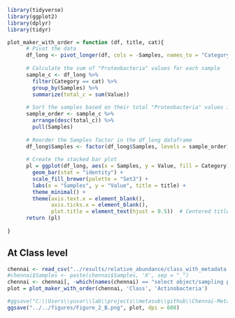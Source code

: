 ```r
library(tidyverse)
library(ggplot2)
library(dplyr)
library(tidyr)
```



```r

plot_maker_with_order = function (df, title, cat){
      # Pivot the data
      df_long <- pivot_longer(df, cols = -Samples, names_to = "Category", values_to = "Value")
      
      # Calculate the sum of "Proteobacteria" values for each sample
      sample_c <- df_long %>%
        filter(Category == cat) %>%
        group_by(Samples) %>%
        summarize(total_c = sum(Value))
      
      # Sort the samples based on their total "Proteobacteria" values in descending order
      sample_order <- sample_c %>%
        arrange(desc(total_c)) %>%
        pull(Samples)
      
      # Reorder the Samples factor in the df_long dataframe
      df_long$Samples <- factor(df_long$Samples, levels = sample_order)
      
      # Create the stacked bar plot
      pl = ggplot(df_long, aes(x = Samples, y = Value, fill = Category)) +
        geom_bar(stat = "identity") +
        scale_fill_brewer(palette = "Set3") +
        labs(x = "Samples", y = "Value", title = title) +
        theme_minimal() +
        theme(axis.text.x = element_blank(),
              axis.ticks.x = element_blank(),
              plot.title = element_text(hjust = 0.5))  # Centered title
      return (pl)
      
}

```


## At Class level

```r
chennai <- read_csv("../results/relative_abundance/class_with_metadata.csv")
#chennai$Samples <- paste(chennai$Samples, 'X', sep = "_")
chennai <- chennai[, -which(names(chennai) == "select object/sampling place")]
plot = plot_maker_with_order(chennai, 'Class', 'Actinobacteria')

#ggsave("C:\\Users\\yuvar\\lab\\projects\\metasub\\github\\Chennai-MetaSUB\\images\\taxa_distribution\\Chennai_class.png", plot, dpi = 600)
ggsave("../../figures/Figure_2_B.png", plot, dpi = 600)
```
